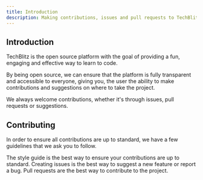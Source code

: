 ```yaml
---
title: Introduction
description: Making contributions, issues and pull requests to TechBlitz.
---
```


## Introduction

TechBlitz is the open source platform with the goal of providing a fun, engaging and effective way to learn to code.

By being open source, we can ensure that the platform is fully transparent and accessible to everyone, giving you, the user
the ability to make contributions and suggestions on where to take the project.

We always welcome contributions, whether it's through issues, pull requests or suggestions.

## Contributing

In order to ensure all contributions are up to standard, we have a few guidelines that we ask you to follow.

<CardGroup cols={2}>
  <Card title="Style Guide" icon="image" href="/open-source/style-guide">
    The style guide is the best way to ensure your contributions are up to
    standard.
  </Card>
  <Card title="Issues" icon="pen-to-square" href="/open-source/issues">
    Creating issues is the best way to suggest a new feature or report a bug.
  </Card>
  <Card title="Pull Requests" icon="image" href="/open-source/pull-requests">
    Pull requests are the best way to contribute to the project.
  </Card>
</CardGroup>

